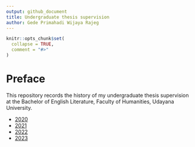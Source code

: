 ```yaml
---
output: github_document
title: Undergraduate thesis supervision
author: Gede Primahadi Wijaya Rajeg
---
```


<!-- README.md is generated from README.Rmd. Please edit that file -->

```r
knitr::opts_chunk$set(
  collapse = TRUE,
  comment = "#>"
)
```

# Preface

<!-- badges: start -->
<!-- badges: end -->

This repository records the history of my undergraduate thesis supervision at the Bachelor of English Literature, Faculty of Humanities, Udayana University.

- [2020](https://github.com/gederajeg/undergrad-thesis-supervision/tree/main/2020)
- [2021](https://github.com/gederajeg/undergrad-thesis-supervision/tree/main/2021)
- [2022](https://github.com/gederajeg/undergrad-thesis-supervision/tree/main/2022)
- [2023](https://github.com/gederajeg/undergrad-thesis-supervision/tree/main/2023)
